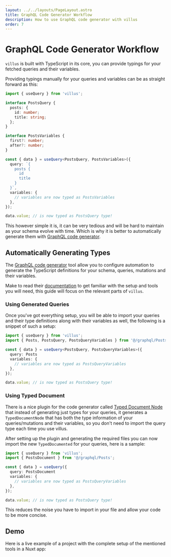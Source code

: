 ```yaml
---
layout: ../../layouts/PageLayout.astro
title: GraphQL Code Generator Workflow
description: How to use GraphQL code generator with villus
order: 7
---
```


# GraphQL Code Generator Workflow

`villus` is built with TypeScript in its core, you can provide typings for your fetched queries and their variables.

Providing typings manually for your queries and variables can be as straight forward as this:

```ts
import { useQuery } from 'villus';

interface PostsQuery {
  posts: {
    id: number;
    title: string;
  };
}

interface PostsVariables {
  first?: number;
  after?: number;
}

const { data } = useQuery<PostsQuery, PostsVariables>({
  query: `{
    posts {
      id
      title
    }
  }`,
  variables: {
    // variables are now typed as PostsVariables
  },
});

data.value; // is now typed as PostsQuery type!
```

This however simple it is, it can be very tedious and will be hard to maintain as your schema evolve with time. Which is why it is better to automatically generate them with [GraphQL code generator](https://graphql-code-generator.com/).

## Automatically Generating Types

The [GraphQL code generator](https://graphql-code-generator.com/) tool allow you to configure automation to generate the TypeScript definitions for your schema, queries, mutations and their variables.

Make to read their [documentation](https://graphql-code-generator.com/docs/getting-started/index) to get familiar with the setup and tools you will need, this guide will focus on the relevant parts of `villus`.

### Using Generated Queries

Once you've got everything setup, you will be able to import your queries and their type definitions along with their variables as well, the following is a snippet of such a setup:

```ts
import { useQuery } from 'villus';
import { Posts, PostsQuery, PostsQueryVariables } from '@/graphql/Posts.gql';

const { data } = useQuery<PostsQuery, PostsQueryVariables>({
  query: Posts
  variables: {
    // variables are now typed as PostsQueryVariables
  },
});

data.value; // is now typed as PostsQuery type!
```

### Using Typed Document

There is a nice plugin for the code generator called [Typed Document Node](https://graphql-code-generator.com/docs/plugins/typed-document-node/) that instead of generating just types for your queries, it generates a `TypedDocumentNode` that has both the type information of your queries/mutations and their variables, so you don't need to import the query type each time you use villus.

After setting up the plugin and generating the required files you can now import the new `TypedDocumented` for your queries, here is a sample:

```ts
import { useQuery } from 'villus';
import { PostsDocument } from '@/graphql/Posts';

const { data } = useQuery({
  query: PostsDocument
  variables: {
    // variables are now typed as PostsQueryVariables
  },
});

data.value; // is now typed as PostsQuery type!
```

This reduces the noise you have to import in your file and allow your code to be more concise.

## Demo

Here is a live example of a project with the complete setup of the mentioned tools in a Nuxt app:


<Codesandbox title="Villus + Nuxt + TypedDocument Plugin" id="villus-nuxt-typeddocument-plugin-qewsn" />

